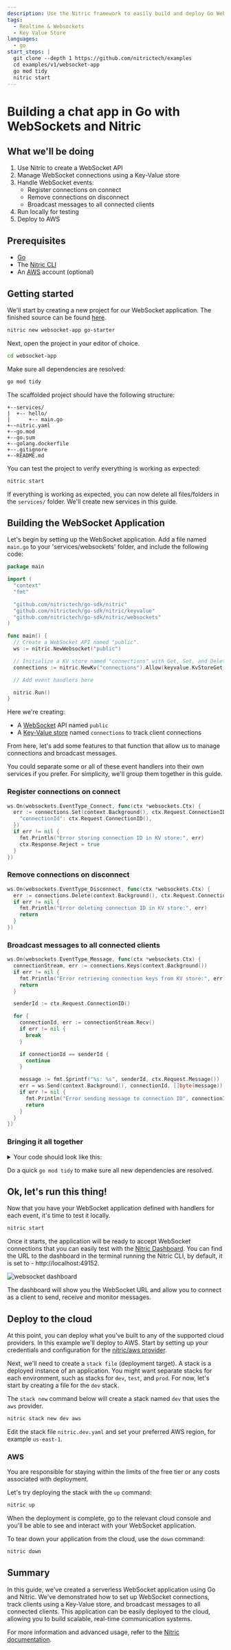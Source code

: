 ```yaml
---
description: Use the Nitric framework to easily build and deploy Go WebSocket applications for AWS.
tags:
  - Realtime & Websockets
  - Key Value Store
languages:
  - go
start_steps: |
  git clone --depth 1 https://github.com/nitrictech/examples
  cd examples/v1/websocket-app
  go mod tidy
  nitric start
---
```


# Building a chat app in Go with WebSockets and Nitric

## What we'll be doing

1. Use Nitric to create a WebSocket API
2. Manage WebSocket connections using a Key-Value store
3. Handle WebSocket events:
   - Register connections on connect
   - Remove connections on disconnect
   - Broadcast messages to all connected clients
4. Run locally for testing
5. Deploy to AWS

## Prerequisites

- [Go](https://go.dev/dl/)
- The [Nitric CLI](/get-started/installation)
- An [AWS](https://aws.amazon.com) account (optional)

## Getting started

We'll start by creating a new project for our WebSocket application. The finished source can be found [here](https://github.com/nitrictech/examples/tree/main/v1/websocket-app).

```bash
nitric new websocket-app go-starter
```

Next, open the project in your editor of choice.

```bash
cd websocket-app
```

Make sure all dependencies are resolved:

```bash
go mod tidy
```

The scaffolded project should have the following structure:

```text
+--services/
|  +-- hello/
|      +-- main.go
+--nitric.yaml
+--go.mod
+--go.sum
+--golang.dockerfile
+--.gitignore
+--README.md
```

You can test the project to verify everything is working as expected:

```bash
nitric start
```

If everything is working as expected, you can now delete all files/folders in the `services/` folder. We'll create new services in this guide.

## Building the WebSocket Application

Let's begin by setting up the WebSocket application. Add a file named `main.go` to your 'services/websockets' folder, and include the following code:

```go title:services/websockets/main.go
package main

import (
  "context"
  "fmt"

  "github.com/nitrictech/go-sdk/nitric"
  "github.com/nitrictech/go-sdk/nitric/keyvalue"
  "github.com/nitrictech/go-sdk/nitric/websockets"
)

func main() {
  // Create a WebSocket API named "public".
  ws := nitric.NewWebsocket("public")

  // Initialize a KV store named "connections" with Get, Set, and Delete permissions.
  connections := nitric.NewKv("connections").Allow(keyvalue.KvStoreGet, keyvalue.KvStoreSet, keyvalue.KvStoreDelete)

  // Add event handlers here

  nitric.Run()
}
```

Here we're creating:

- A [WebSocket](/websockets) API named `public`
- A [Key-Value store](/keyvalue) named `connections` to track client connections

From here, let's add some features to that function that allow us to manage connections and broadcast messages.

<Note>
  You could separate some or all of these event handlers into their own services
  if you prefer. For simplicity, we'll group them together in this guide.
</Note>

### Register connections on connect

```go
ws.On(websockets.EventType_Connect, func(ctx *websockets.Ctx) {
  err := connections.Set(context.Background(), ctx.Request.ConnectionID(), map[string]interface{}{
    "connectionId": ctx.Request.ConnectionID(),
  })
  if err != nil {
    fmt.Println("Error storing connection ID in KV store:", err)
    ctx.Response.Reject = true
  }
})
```

### Remove connections on disconnect

```go
ws.On(websockets.EventType_Disconnect, func(ctx *websockets.Ctx) {
  err := connections.Delete(context.Background(), ctx.Request.ConnectionID())
  if err != nil {
    fmt.Println("Error deleting connection ID in KV store:", err)
    return
  }
})
```

### Broadcast messages to all connected clients

```go
ws.On(websockets.EventType_Message, func(ctx *websockets.Ctx) {
  connectionStream, err := connections.Keys(context.Background())
  if err != nil {
    fmt.Println("Error retrieving connection keys from KV store:", err)
    return
  }

  senderId := ctx.Request.ConnectionID()

  for {
    connectionId, err := connectionStream.Recv()
    if err != nil {
      break
    }

    if connectionId == senderId {
      continue
    }

    message := fmt.Sprintf("%s: %s", senderId, ctx.Request.Message())
    err = ws.Send(context.Background(), connectionId, []byte(message))
    if err != nil {
      fmt.Println("Error sending message to connection ID", connectionId, ":", err)
      return
    }
  }
})
```

### Bringing it all together

<details>
<summary>Your code should look like this:</summary>

```go title:services/websockets/main.go
package main

import (
  "context"
  "fmt"

  "github.com/nitrictech/go-sdk/nitric"
  "github.com/nitrictech/go-sdk/nitric/keyvalue"
  "github.com/nitrictech/go-sdk/nitric/websockets"
)

func main() {
  // Create a WebSocket endpoint named "public".
  ws := nitric.NewWebsocket("public")

  // Initialize a KV store named "connections" with Get, Set, and Delete permissions.
  connections := nitric.NewKv("connections").Allow(keyvalue.KvStoreGet, keyvalue.KvStoreSet, keyvalue.KvStoreDelete)

  // Handle new WebSocket connections by storing the connection ID in the KV store.
  ws.On(websockets.EventType_Connect, func(ctx *websockets.Ctx) {
    err := connections.Set(context.Background(), ctx.Request.ConnectionID(), map[string]interface{}{
      "connectionId": ctx.Request.ConnectionID(),
    })
    if err != nil {
      fmt.Println("Error storing connection ID in KV store:", err)
      ctx.Response.Reject = true
    }
  })

  ws.On(websockets.EventType_Disconnect, func(ctx *websockets.Ctx) {
    err := connections.Delete(context.Background(), ctx.Request.ConnectionID())
    if err != nil {
      fmt.Println("Error deleting connection ID in KV store:", err)
      return
    }
  })

  ws.On(websockets.EventType_Message, func(ctx *websockets.Ctx) {
    connectionStream, err := connections.Keys(context.Background())
    if err != nil {
      fmt.Println("Error retrieving connection keys from KV store:", err)
      return
    }

    senderId := ctx.Request.ConnectionID()

    for {
      connectionId, err := connectionStream.Recv()
      if err != nil {
        break
      }

      if connectionId == senderId {
        continue
      }

      message := fmt.Sprintf("%s: %s", senderId, ctx.Request.Message())
      err = ws.Send(context.Background(), connectionId, []byte(message))
      if err != nil {
        fmt.Println("Error sending message to connection ID", connectionId, ":", err)
        return
      }
    }
  })

  nitric.Run()
}
```

</details>

Do a quick `go mod tidy` to make sure all new dependencies are resolved.

## Ok, let's run this thing!

Now that you have your WebSocket application defined with handlers for each event, it's time to test it locally.

```bash
nitric start
```

Once it starts, the application will be ready to accept WebSocket connections that you can easily test with the [Nitric Dashboard](/get-started/foundations/projects/local-development#local-dashboard). You can find the URL to the dashboard in the terminal running the Nitric CLI, by default, it is set to - http://localhost:49152.

![websocket dashboard](/docs/images/guides/realtime-messaging/dashboard.png)

The dashboard will show you the WebSocket URL and allow you to connect as a client to send, receive and monitor messages.

## Deploy to the cloud

At this point, you can deploy what you've built to any of the supported cloud providers. In this example we'll deploy to AWS. Start by setting up your credentials and configuration for the [nitric/aws provider](/providers/pulumi/aws).

Next, we'll need to create a `stack file` (deployment target). A stack is a deployed instance of an application. You might want separate stacks for each environment, such as stacks for `dev`, `test`, and `prod`. For now, let's start by creating a file for the `dev` stack.

The `stack new` command below will create a stack named `dev` that uses the `aws` provider.

```bash
nitric stack new dev aws
```

Edit the stack file `nitric.dev.yaml` and set your preferred AWS region, for example `us-east-1`.

### AWS

<Note>
  You are responsible for staying within the limits of the free tier or any
  costs associated with deployment.
</Note>

Let's try deploying the stack with the `up` command:

```bash
nitric up
```

When the deployment is complete, go to the relevant cloud console and you'll be able to see and interact with your WebSocket application.

To tear down your application from the cloud, use the `down` command:

```bash
nitric down
```

## Summary

In this guide, we've created a serverless WebSocket application using Go and Nitric. We've demonstrated how to set up WebSocket connections, track clients using a Key-Value store, and broadcast messages to all connected clients. This application can be easily deployed to the cloud, allowing you to build scalable, real-time communication systems.

For more information and advanced usage, refer to the [Nitric documentation](https://nitric.io/docs).
